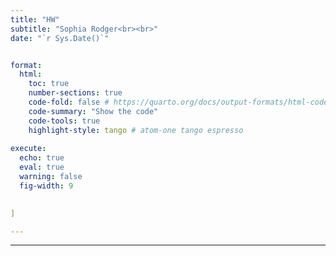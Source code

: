 ```yaml
---
title: "HW"
subtitle: "Sophia Rodger<br><br>"
date: "`r Sys.Date()`"


format:
  html:
    toc: true
    number-sections: true
    code-fold: false # https://quarto.org/docs/output-formats/html-code.html
    code-summary: "Show the code"
    code-tools: true
    highlight-style: tango # atom-one tango espresso
    
execute:
  echo: true
  eval: true
  warning: false
  fig-width: 9

  
]

---
```


---
                   
